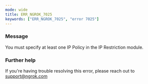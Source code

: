 ```yaml
---
mode: wide
title: ERR_NGROK_7025
keywords: ["ERR_NGROK_7025", "error 7025"]
---
```


### Message

You must specify at least one IP Policy in the IP Restriction module.

### Further help

If you're having trouble resolving this error, please reach out to [support@ngrok.com](mailto:support@ngrok.com?subject=Help%20with%20ERR_NGROK_7025)
